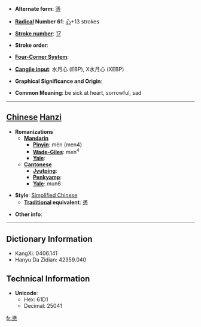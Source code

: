 * '''Alternate form''': [[懣]]

* '''[[Wiktionary:Chinese radical index| Radical]] Number 61''': [[Wiktionary:Chinese radical index 心|心]]+13 strokes

* '''[[Wiktionary:Chinese total strokes index|Stroke number]]''': [[Wiktionary:Chinese total strokes index 17|17]]

* '''Stroke order''': 

* '''[[Wiktionary:Chinese four corner index|Four-Corner System]]''': 

* '''[[Wiktionary:Chinese Cangjie index|Cangjie input]]''': 水月心 (EBP), X水月心 (XEBP)

* '''Graphical Significance and Origin''': 

* '''Common Meaning''': be sick at heart, sorrowful, sad

----

== [[Chinese]] [[Hanzi]] ==

* '''Romanizations'''
** '''[[Mandarin]]'''
*** '''[[Pinyin]]''': mèn (men4)
*** '''[[Wade-Giles]]''': men<sup>4</sup>
*** '''[[Yale]]''': 
** '''[[Cantonese]]'''
*** '''[[Jyutping]]''':
*** '''[[Penkyamp]]''': 
*** '''[[Yale]]''': mun6

* '''Style''': [[Simplified Chinese]] 
** '''[[Traditional Chinese|Traditional]] equivalent''': [[懣]]

* '''Other info''': 

----

== Dictionary Information ==

* KangXi: 0406.141
* Hanyu Da Zidian: 42359.040

== Technical Information ==

* '''Unicode''':
** Hex: 61D1
** Decimal: 25041

[[fr:懑]]